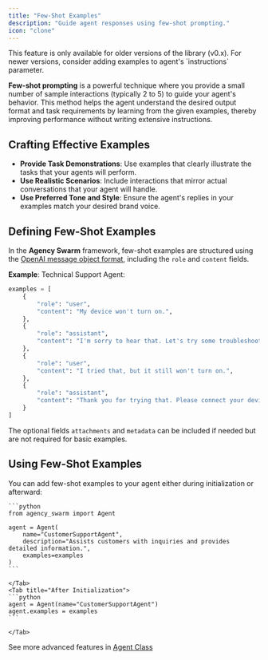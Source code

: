 ```yaml
---
title: "Few-Shot Examples"
description: "Guide agent responses using few-shot prompting."
icon: "clone"
---
```

<Warning>
This feature is only available for older versions of the library (v0.x).  
For newer versions, consider adding examples to agent's `instructions` parameter.
</Warning>

**Few-shot prompting** is a powerful technique where you provide a small number of sample interactions (typically 2 to 5) to guide your agent's behavior. This method helps the agent understand the desired output format and task requirements by learning from the given examples, thereby improving performance without writing extensive instructions.

## Crafting Effective Examples

- **Provide Task Demonstrations**: Use examples that clearly illustrate the tasks that your agents will perform.
- **Use Realistic Scenarios**: Include interactions that mirror actual conversations that your agent will handle.
- **Use Preferred Tone and Style**: Ensure the agent's replies in your examples match your desired brand voice.

## Defining Few-Shot Examples

In the **Agency Swarm** framework, few-shot examples are structured using the [OpenAI message object format](https://platform.openai.com/docs/api-reference/messages/createMessage), including the `role` and `content` fields.

**Example**: Technical Support Agent:

```python
examples = [
    {
        "role": "user",
        "content": "My device won't turn on.",
    },
    {
        "role": "assistant",
        "content": "I'm sorry to hear that. Let's try some troubleshooting steps. First, please press and hold the power button for at least 10 seconds.",
    },
    {
        "role": "user",
        "content": "I tried that, but it still won't turn on.",
    },
    {
        "role": "assistant",
        "content": "Thank you for trying that. Please connect your device to a charger and check if any lights appear. Let me know what you observe.",
    }
]
```

The optional fields `attachments` and `metadata` can be included if needed but are not required for basic examples.

## Using Few-Shot Examples

You can add few-shot examples to your agent either during initialization or afterward:

<Tabs>
    <Tab title="During Initialization">

    ```python
    from agency_swarm import Agent

    agent = Agent(
        name="CustomerSupportAgent",
        description="Assists customers with inquiries and provides detailed information.",
        examples=examples
    )
    ```

    </Tab>
    <Tab title="After Initialization">
    ```python
    agent = Agent(name="CustomerSupportAgent")
    agent.examples = examples
    ```

    </Tab>

</Tabs>

See more advanced features in [Agent Class](/core-framework/agents/advanced-configuration)
